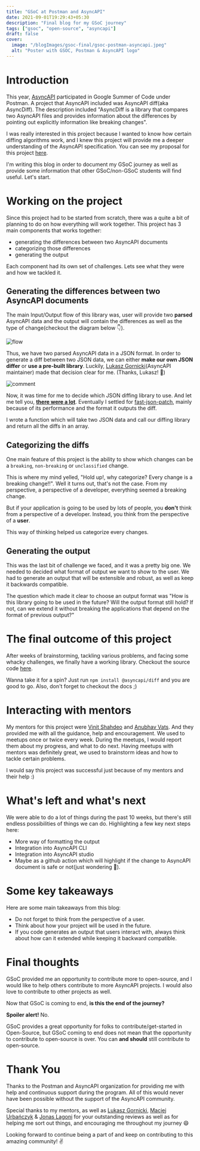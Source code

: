 ```yaml
---
title: "GSoC at Postman and AsyncAPI"
date: 2021-09-01T19:29:43+05:30
description: "Final blog for my GSoC journey"
tags: ["gsoc", "open-source", "asyncapi"]
draft: false
cover:
  image: "/blogImages/gsoc-final/gsoc-postman-asyncapi.jpeg"
  alt: "Poster with GSOC, Postman & AsyncAPI logo"
---
```


# Introduction

This year, [AsyncAPI](https://www.asyncapi.com/) participated in Google Summer of Code under Postman. A project that AsyncAPI included was AsyncAPI diff(aka AsyncDiff). The description included "AsyncDiff is a library that compares two AsyncAPI files and provides information about the differences by pointing out explicitly information like breaking changes".

I was really interested in this project because I wanted to know how certain diffing algorithms work, and I knew this project will provide me a deeper understanding of the AsyncAPI specification. You can see my proposal for this project [here](https://docs.google.com/document/d/1ITOVGcGUihEQTEyyKR1IA-4pbdpRixRQxb7-ixhGajc/edit?usp=sharing).

I'm writing this blog in order to document my GSoC journey as well as provide some information that other GSoC/non-GSoC students will find useful. Let's start.

# Working on the project

Since this project had to be started from scratch, there was a quite a bit of planning to do on how everything will work together. This project has 3 main components that works together:

- generating the differences between two AsyncAPI documents
- categorizing those differences
- generating the output

Each component had its own set of challenges. Lets see what they were and how we tackled it.

## Generating the differences between two AsyncAPI documents

The main Input/Output flow of this library was, user will provide two **parsed** AsyncAPI data and the output will contain the differences as well as the type of change(checkout the diagram below 👇).

![flow](/blogImages/gsoc-final/diff-flow.png#center)

Thus, we have two parsed AsyncAPI data in a JSON format. In order to generate a diff between two JSON data, we can either **make our own JSON differ** or **use a pre-built library**. Luckily, [Lukasz Gornicki](https://github.com/derberg)(AsyncAPI maintainer) made that decision clear for me. (Thanks, Lukasz! 🙌)

![comment](/blogImages/gsoc-final/lukasz_comment.png#center)

Now, it was time for me to decide which JSON diffing library to use. And let me tell you, [**there were a lot**](https://github.com/asyncapi/diff/issues/10#issue-935128289). Eventually I settled for [fast-json-patch](https://github.com/Starcounter-Jack/JSON-Patch), mainly because of its performance and the format it outputs the diff.

I wrote a function which will take two JSON data and call our diffing library and return all the diffs in an array.

## Categorizing the diffs

One main feature of this project is the ability to show which changes can be a `breaking`, `non-breaking` or `unclassified` change.

This is where my mind yelled, "Hold up!, why categorize? Every change is a breaking change!!". Well it turns out, that's not the case. From my perspective, a perspective of a developer, everything seemed a breaking change.

But if your application is going to be used by lots of people, you **don't** think from a perspective of a developer. Instead, you think from the perspective of a **user**.

This way of thinking helped us categorize every changes.

## Generating the output

This was the last bit of challenge we faced, and it was a pretty big one. We needed to decided what format of output we want to show to the user. We had to generate an output that will be extensible and robust, as well as keep it backwards compatible.

The question which made it clear to choose an output format was "How is this library going to be used in the future? Will the output format still hold? If not, can we extend it without breaking the applications that depend on the format of previous output?"

# The final outcome of this project

After weeks of brainstorming, tackling various problems, and facing some whacky challenges, we finally have a working library. Checkout the source code [here](https://github.com/asyncapi/diff/).

Wanna take it for a spin? Just run `npm install @asyncapi/diff` and you are good to go. Also, don't forget to checkout the docs ;)

# Interacting with mentors

My mentors for this project were [Vinit Shahdeo](https://github.com/vinitshahdeo) and [Anubhav Vats](https://github.com/onbit-syn). And they provided me with all the guidance, help and encouragement. We used to meetups once or twice every week. During the meetups, I would report them about my progress, and what to do next. Having meetups with mentors was definitely great, we used to brainstorm ideas and how to tackle certain problems.

I would say this project was successful just because of my mentors and their help :)

# What's left and what's next

We were able to do a lot of things during the past 10 weeks, but there's still endless possibilities of things we can do. Highlighting a few key next steps here:

- More way of formatting the output
- Integration into AsyncAPI CLI
- Integration into AsyncAPI studio
- Maybe as a github action which will highlight if the change to AsyncAPI document is safe or not(just wondering 🤔).

# Some key takeaways

Here are some main takeaways from this blog:

- Do not forget to think from the perspective of a user.
- Think about how your project will be used in the future.
- If you code generates an output that users interact with, always think about how can it extended while keeping it backward compatible.

# Final thoughts

GSoC provided me an opportunity to contribute more to open-source, and I would like to help others contribute to more AsyncAPI projects. I would also love to contribute to other projects as well.

Now that GSoC is coming to end, **is this the end of the journey?**

**Spoiler alert!** No.

GSoC provides a great opportunity for folks to contribute/get-started in Open-Source, but GSoC coming to end does not mean that the opportunity to contribute to open-source is over. You can **and should** still contribute to open-source.

# Thank You

Thanks to the Postman and AsyncAPI organization for providing me with help and continuous support during the program. All of this would never have been possible without the support of the AsyncAPI community.

Special thanks to my mentors, as well as [Lukasz Gornicki](https://github.com/derberg), [Maciej Urbańczyk](https://github.com/magicmatatjahu) & [Jonas Lagoni](https://github.com/jonaslagoni) for your outstanding reviews as well as for helping me sort out things, and encouraging me throughout my journey 😄

Looking forward to continue being a part of and keep on contributing to this amazing community! ✌️
